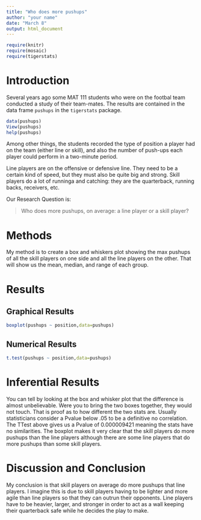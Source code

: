 ```yaml
---
title: "Who does more pushups"
author: "your name"
date: "March 8"
output: html_document
---
```


```r
require(knitr)
require(mosaic)
require(tigerstats)
```
<!-- We recommend you use git branches -- create a separate branch for each major section i.e. Introduction, Methods, Results, Inferential Results, and Discussion and Conclusions - leave the YAML block untouched until the final merge where you put in your own name !-->

# Introduction

Several years ago some MAT 111 students who were on the footbal team conducted a study of their team-mates.  The results are contained in the data frame `pushups` in the `tigerstats` package.

```r
data(pushups)
View(pushups)
help(pushups)
```

Among other things, the students recorded the type of position a player had on the team (either line or skill), and also the number of push-ups each player could perform in a two-minute period.

Line players are on the offensive or defensive line.  They need to be a certain kind of speed, but they must also be quite big and strong.  Skill players do a lot of runninga and catching:  they are the quarterback, running backs, receivers, etc.

Our Research Question is:

  >Who does more pushups, on average: a line player or a skill player?


# Methods
<!--Decide on your methods:  use "variable analysis" or other appropriate descriptors.  Make sure to choose at least one graphical method and at least one numerical method.!-->

My method is to create a box and whiskers plot showing the max pushups of all the skill players on one side and all the line players on the other. That will show us the mean, median, and range of each group.

# Results
<!--You have both graphical and numerical methods, so you will have both graphical and numerical results to consider.!-->



## Graphical Results
<!--Your graph should have a good title, and axes should be labled as needed.  Discuss your graphical results, showing how they answer the research question.  Use specific features of the graph in your discussion.!-->

```r
boxplot(pushups ~ position,data=pushups)
```

## Numerical Results
<!--Numerical results go here. Use the numerical results to describe the patterns if any that exist in the data as focused toward the research question!-->

```r
t.test(pushups ~ position,data=pushups)
```

# Inferential Results
<!--State hypothesis clearly.  Make sure your discussion of the inferential test covers all the aspects that the test output produces, such as test statistic, p-value etc.  Make a decision about the null hypothesis, explain the assumptions on which the selected test/procedure was based, and why the chosen procedure satisfys the assumptions and is appropriate to answer the research question!-->

You can tell by looking at the box and whisker plot that the difference is almost unbelievable. Were you to bring the two boxes together, they would not touch. That is proof as to how different the two stats are. Usually statisticians consider a Pvalue below .05 to be a definitive no correlation. The TTest above gives us a Pvalue of 0.000009421 meaning the stats have no similarities. The boxplot makes it very clear that the skill players do more pushups than the line players although there are some line players that do more pushups than some skill players.

# Discussion and Conclusion
<!--State your overall conclusion.  This is also a good place to mention other Research Questions that came to mind as you were carrying out this study.!-->

My conclusion is that skill players on average do more pushups that line players. I imagine this is due to skill players having to be lighter and more agile than line players so that they can outrun their opponents. Line players have to be heavier, larger, and stronger in order to act as a wall keeping their quarterback safe while he decides the play to make.
